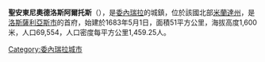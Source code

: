 {{Coord|10|22|28|N|66|58|1|W|display=title}}

'''聖安東尼奧德洛斯阿爾托斯'''（{{lang-es|San Antonio de Los Altos}}），是[[委內瑞拉|委內瑞拉]]的城鎮，位於該國北部[[米蘭達州|米蘭達州]]，是[[洛斯薩利亞斯市|洛斯薩利亞斯市]]的首府，始建於1683年5月1日，面積51平方公里，海拔高度1,600米，人口69,554，人口密度每平方公里1,459.25人。

{{Venezuela-geo-stub}}
[[Category:委內瑞拉城市|Category:委內瑞拉城市]]